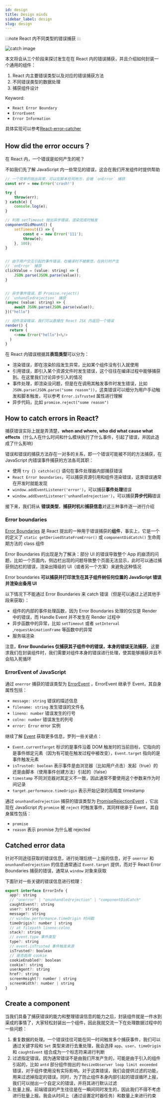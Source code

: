```yaml
---
id: design
title: Design minds
sidebar_label: design
slug: design
---
```


:::note
React 内不同类型的错误捕获
:::

![catch image](/img/repo/reactErrorCtacher.png)

本文将会从三个阶段来探讨发生在在 React 内的错误捕获，并且介绍如何封装一个通用的组件：

1. React 内主要错误类型以及对应的错误捕获方法
2. 不同错误类型的数据处理
3. 捕获组件设计

Keyword:

- `React Error Boundary`
- `ErrorEvent`
- `Error Information`

具体实现可以参考[React-error-catcher](https://github.com/Y-lonelY/react-error-catcher)

## How did the error occurs？

在 React 内，一个错误是如何产生的呢？

不如我们先了解 JavaScript 内一些常见的错误，这会在我们开发组件时提供帮助

```javascript
// 一个简单的抛出异常，可以在脚本任何地方，会被 `onError` 捕获
const err = new Error('crash!')

try {
    throw(err);
} catch(e) {
    console.log(e);
}

// 利用 setTimeout 抛出异步错误，渲染完成时触发
componentDidMount() {
    setTimeout(() => {
        const e = new Error('111');
        throw(e);
    }, 100);
}


// 由于用户交互引起的事件错误，在编译时不被察觉，在执行时产生
// `onError` 捕获
clickValue = (value: string) => {
    JSON.parse(JSON.parse(value));
}


// 异步事件错误，即 Promise.reject()
// `unhandledrejection` 捕获
(async (value: string) => {
    await JSON.parse(JSON.parse(value));
})("hello")

// 组件渲染错误，我们可以直接在 React JSX 内返回一个错误
render() {
  return (
  	<>new Error("hello")<\/>
  )
}
```

在 React 内错误根据其**表现类型**可以分为：

- 渲染错误，即在渲染阶段发生异常，比如某个组件没有引入就使用
- 引用错误，即引入某个资源文件时发生错误，这个往往在编译过程中能够捕获到。在这里我们讨论异步引入的情况
- 事件处理，即渲染没问题，但是在在调用其触发事件时发生错误，比如 `JSON.parse(JSON.parse("some reason"))`，这类错误可以细分为用户手动触发和脚本触发，可以参考 `Error.isTrusted` 属性进行理解
- 异步代码，比如 `promise.reject("some reason")`

## How to catch errors in React?

捕获错误实际上就是弄清楚，**when and where, who did what cause what effects**（什么人在什么时间和什么模块执行了什么事件，引起了错误，并因此造成了什么影响）

错误和错误的捕获方法存在一对多的关系，即一个错误可能被不同的方法捕获，在 JavaScript 内错误事件捕获的方法各司其职：

- 使用 `try {} catch(e){}` 语句在事件处理器内部捕获错误
- `React Error boundaries`，可以捕获资源引用和组件渲染错误，这类错误通常在开发时就能发现
- `window.addEventListener('error')`，可以捕获**事件处理**错误
- `window.addEventListener('unhandledrejection')`，可以捕获**异步代码**错误

接下来，我们将从 **错误类型**，**捕获时机**和**捕获信息**对这三种事件逐一进行介绍

### Error boundaries

[Error Boundaries](https://zh-hans.reactjs.org/docs/error-boundaries.html#how-about-event-handlers) 是 React 提出的一种用于错误捕获的**组件**，事实上，它是一个的定义了 `static getDerivedStateFromError()` 或 `componentDidCatch()` 生命周期方法的 class 组件

Error Boundaries 的出现是为了解决：部分 UI 的错误导致整个 App 的崩溃的问题，比如一个页面内，侧边栏出现的问题导致整个页面无法显示，此时可以通过捕获侧边栏的错误，渲染出降级的 UI（或者另一个方案）来避免这种情况

Error boundaries **可以捕获并打印发生在其子组件树任何位置的 JavaScript 错误并渲染出备用 UI**

以下情况下不能通过 Error Boundaries 来 catch 错误（但是可以通过上述其他手段来获取）：

- 组件的内部的事件处理函数，因为 Error Boundaries 处理的仅仅是 Render 中的错误，而 Handle Event 并不发生在 Render 过程中
- 异步函数中的异常，比如 `setTimeout` 或者 `setInterval` ,`requestAnimationFrame` 等函数中的异常
- 服务端渲染

注意，**Error Boundaries 仅捕获其子组件中的错误，本身的错误无法捕获**，这要求我们在封装组件时，我们需要对组件本身的错误进行处理，使其能够捕获并且不会陷入死循环

### ErrorEvent of JavaScript

通过 `onerror` 捕获的错误类型为 [ErrorEvent](https://developer.mozilla.org/zh-CN/docs/Web/API/ErrorEvent) ，ErrorEvent 继承于 Event，其自身属性包括：

- `message: string` 错误的描述信息
- `filename: string` 发生错误的文件名
- `lineno: number` 错误发生的行号
- `colno: number` 错误发生的列号
- `error: Error` error 实例

继续了解 [Event](https://developer.mozilla.org/zh-CN/docs/Web/API/Event) 获取更多信息，罗列一些关键点：

- `Event.currentTarget` 标识的是事件沿着 DOM 触发时的当前目标，它指向的是事件绑定元素（因为有可能在触发过程中被改变），`Event.target` 指向的是事件触发元素
- `isTrusted: boolean` 表示事件是由浏览器（比如用户点击）发起（true）的还是由脚本（使用事件创建方法）引起的（false）
- `timestamp` 不同浏览器对其定义不一致，因此通常不要使用这个参数来作为时间记录
- `target.performance.timeOrigin` 表示开始记录的高精度 timestamp

通过 `onunhandledrejection` 捕获的错误类型为 [PromiseRejectionEvent](https://developer.mozilla.org/zh-CN/docs/Web/API/PromiseRejectionEvent) ，它出现在 JavaScript 内 `promise` 被 `reject` 时触发事件，其同样继承于 Event，其自身属性包括：

- `promise`
- `reason` 表示 promise 为什么被 rejected

## Catched error data

针对不同途径获取的错误信息，进行处理后统一上报的信息，对于 `onerror` 和 `onunhandledrejection` 的信息通常通过 `Event.target` 提供，而对于 React Error Boundaries 捕获的错误，通常从 `window` 对象来获取

下面针对一些关键的错误信息进行梳理：

```js
export interface ErrorInfo {
  app?: string
  // "onerror" | "onunhandledrejection" | "componentDidCatch"
  caughtEvent?: string
  user?: string
  message?: string
  // window.performance.timeOrigin 时间戳
  timeOrigin?: number | string
  // at filepath lineno:colno
  stack?: string
  // event.type 事件类型
  type?: string
  // event.isTrusted 事件触发来源
  isTrusted?: boolean
  // 是否启用 cookie
  cookieEnabled?: boolean
  cookie?: string
  userAgent?: string
  href?: string
  screenHeight?: number | string
  screenWidth?: number | string
}
```

## Create a component

当我们具备了捕获错误的能力和整理错误信息的能力之后，封装组件就是一件水到渠成的事情了，大家轻松封装出一个组件，因此我就交流一下在处理数据过程中的一些问题：

1. 重复数据的处理。一个错误往往可能在同一时间触发多个捕获事件，我们可以通过关键字段和 `Set` 类型来进行去重处理，我会选择 `app`、`user`、`timeOrigin` 和 `caughtEvent` 组合成为一个标志符来进行判断
2. 过滤指定错误。因为通常错误不是由我们开发产生的，可能是由于引入的组件引起的，比如 `antd` 部分组件抛出的 `ResizeObserver loop limit exceeded` 错误，对于组件使用没有实际影响。对于这类错误，我们会提供过滤的功能，用来过滤掉指定的错误。同时，为了防止组件本身内部引起的错误循环上报，我们可以抛出一个自定义的错误，并将其进行默认过滤
3. 批量上报。前端错误的产生往往是在一瞬间同时发生的，因此我们不得不考虑进行批量上报。我会从时间上（通过设置定时器任务）和数量上来进行约束
